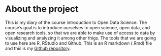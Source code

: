 
# About the project


This is my diary of the course Introduction to Open Data Science. The course's goal is to introduce ourselves to open science, open data, and open research tools, so that we are able to make use of access to data by visualizing and analyzing it among other thigs. The tools that we are going to use here are R, RStudio and Github. This is an R markdown (.Rmd) file and this is my [Github repository](https://github.com/AliisaK/IODS-project). 

